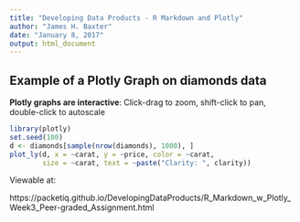 ---
title: "Developing Data Products - R Markdown and Plotly"
author: "James H. Baxter"
date: "January 8, 2017"
output: html_document
---

## Example of a Plotly Graph on diamonds data  


__Plotly graphs are interactive__: Click-drag to zoom, shift-click to pan, double-click to autoscale  



```{r, echo=FALSE, message=FALSE}

library(plotly)
set.seed(100)
d <- diamonds[sample(nrow(diamonds), 1000), ]
plot_ly(d, x = ~carat, y = ~price, color = ~carat,
        size = ~carat, text = ~paste("Clarity: ", clarity))

```



Viewable at:

https://packetiq.github.io/DevelopingDataProducts/R_Markdown_w_Plotly_Week3_Peer-graded_Assignment.html
